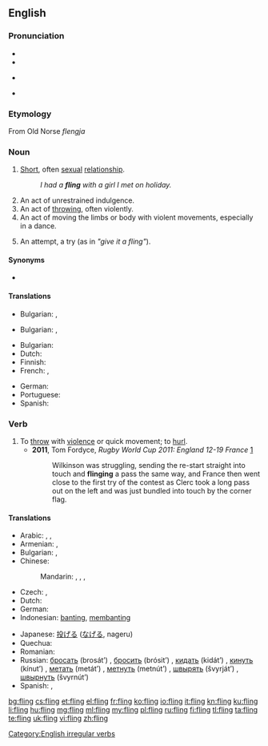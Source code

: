 ==English==

===Pronunciation===
* {{IPA|/ˈflɪŋ/}}
* {{audio|en-us-fling.ogg|Audio (US)}}
* {{a|US|also}} {{IPA|/ˈfliːŋ/}}
* {{rhymes|ɪŋ}}

===Etymology===
From Old Norse ''flengja''

===Noun===
{{en-noun}}

# [[short|Short]], often [[sexual]] [[relationship]].
#: ''I had a '''fling''' with a girl I met on holiday.''
# An act of unrestrained indulgence.
# An act of [[throw]]ing, often violently.
# An act of moving the limbs or body with violent movements, especially in a dance.
# {{context|figuratively|lang=en}} An attempt, a try (as in ''"give it a fling"'').

====Synonyms====
* {{l|en|hookup}}

====Translations====
{{trans-top|An act of [[throw]]ing}}
* Bulgarian: {{t|bg|хвърляне|n}}, {{t|bg|мятане|n}}
{{trans-mid}}

{{trans-bottom}}
{{trans-top|An act of unrestrained indulgence.}}
* Bulgarian: {{t|bg|веселие|n}}, {{t|bg|развлечение|n}}
{{trans-mid}}

{{trans-bottom}}
{{trans-top|short sexual relationship}}
* Bulgarian: {{t|bg|флирт|m|sc=Cyrl}}
* Dutch: {{t-|nl|slippertje|n}}
* Finnish: {{t+|fi|säätö}}
* French: {{t+|fr|aventure|f}}, {{t+|fr|passade|f}}
{{trans-mid}}
* German: {{t+|de|Affäre|f}}
* Portuguese: {{t+|pt|caso|m}}
* Spanish: {{t+|es|aventura|f}}
{{trans-bottom}}

===Verb===
{{en-verb|flings|flinging|flung}}

# To [[throw]] with [[violence]] or quick movement; to [[hurl]].
#* '''2011''', Tom Fordyce, ''Rugby World Cup 2011: England 12-19 France'' [http://news.bbc.co.uk/sport1/hi/rugby_union/15210221.stm]
#*: Wilkinson was struggling, sending the re-start straight into touch and '''flinging''' a pass the same way, and France then went close to the first try of the contest as Clerc took a long pass out on the left and was just bundled into touch by the corner flag.

====Translations====
{{trans-top|to fling}}
* Arabic: {{t+|ar|صب|tr=Sabba}}, {{t-|ar|رمى|tr=rammaa}}, {{t+|ar|اندفع|tr=indafa`a}}
* Armenian: {{t-|hy|նետել|tr=netel}},  {{t-|hy|գցել|tr=gc’el}}
* Bulgarian: {{t|bg|хвърлям|sc=Cyrl}}, {{t|bg|запращам|sc=Cyrl}}
* Chinese:
*: Mandarin: {{zh-tsp|拋|抛|pāo}}, {{t-|cmn|投|tr=tóu|sc=Hani}}, {{zh-tsp|鑄|铸|zhù}}, {{t-|cmn|扔|tr=rēng|sc=Hani}}
* Czech: {{t-|cs|mrštit}},  {{t+|cs|hodit}}
* Dutch: {{t+|nl|smijten}}
* German: {{t+|de|schleudern}}
* Indonesian: [[banting]], [[banting|membanting]]
{{trans-mid}}
* Japanese: [[投げる]] ([[なげる]], nageru)
* Quechua: {{t-|qu|chuqay}}
* Romanian: {{t+|ro|arunca}}
* Russian: [[бросать]] (brosát’) {{impf}}, [[бросить]] (brósit’) {{pf.}}, [[кидать]] (kidát’) {{impf}}, [[кинуть]] (kínut’) {{pf.}}, [[метать]] (metát’) {{impf}}, [[метнуть]] (metnút’) {{pf.}}, [[швырять]] (švyrját’) {{impf}}, [[швырнуть]] (švyrnút’) {{pf.}}
* Spanish: {{t+|es|aventar}}, {{t+|es|lanzar}}
{{trans-bottom}}

[[Category:English irregular verbs]]

[[bg:fling]]
[[cs:fling]]
[[et:fling]]
[[el:fling]]
[[fr:fling]]
[[ko:fling]]
[[io:fling]]
[[it:fling]]
[[kn:fling]]
[[ku:fling]]
[[li:fling]]
[[hu:fling]]
[[mg:fling]]
[[ml:fling]]
[[my:fling]]
[[pl:fling]]
[[ru:fling]]
[[fi:fling]]
[[tl:fling]]
[[ta:fling]]
[[te:fling]]
[[uk:fling]]
[[vi:fling]]
[[zh:fling]]